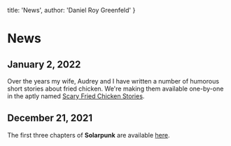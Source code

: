 
  title: 'News',
  author: 'Daniel Roy Greenfeld'
}

# News

<!-- ## January 3, 2022

Chapter 7 of **Necropolis** out! You can read the episodic series [here](https://www.amazon.com/dp/B09P5C9V2F). -->

## January 2, 2022

Over the years my wife, Audrey and I have written a number of humorous short stories about fried chicken. We're making them available one-by-one in the aptly named [Scary Fried Chicken Stories](https://www.amazon.com/dp/B09PKKZ1TF).

## December 21, 2021

The first three chapters of **Solarpunk** are available [here](https://www.amazon.com/Solarpunk/dp/B09NQDGRCQ).

